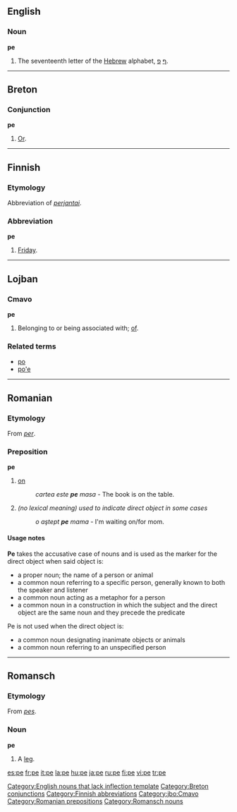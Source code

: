 {{see|PE|.pe}}

==English==

===Noun===
'''pe'''

# The seventeenth letter of the [[Hebrew]] alphabet, [[ף]] [[פ]].

[[Category:English nouns that lack inflection template]]

----

==Breton==

===Conjunction===
'''pe'''

# [[or|Or]].

[[Category:Breton conjunctions]]

----

==Finnish==

=== Etymology ===
Abbreviation of ''[[perjantai]]''.

===Abbreviation===
'''pe'''

# [[Friday]].

[[Category:Finnish abbreviations]]

----

==Lojban==

===Cmavo===
'''pe'''

# Belonging to or being associated with; [[of]].

===Related terms===
* [[po#Lojban|po]]
* [[po'e#Lojban|po'e]]

[[Category:jbo:Cmavo]]

----

==Romanian==

===Etymology===
From {{L.|ro}} ''[[per]]''.

===Preposition===
'''pe'''

# [[on]]
#:''cartea este '''pe''' masa'' - The book is on the table.
# ''(no lexical meaning) used to indicate direct object in some cases''
#:''o aştept '''pe''' mama'' - I'm waiting on/for mom.

====Usage notes====
'''Pe''' takes the accusative case of nouns and is used as the marker for the direct object when said object is:
*a proper noun; the name of a person or animal
*a common noun referring to a specific person, generally known to both the speaker and listener
*a common noun acting as a metaphor for a person
*a common noun in a construction in which the subject and the direct object are the same noun and they precede the predicate

Pe is not used when the direct object is:
*a common noun designating inanimate objects or animals
*a common noun referring to an unspecified person
[[Category:Romanian prepositions]]

----

==Romansch==

===Etymology===
From {{L.|rm}} ''[[pes]]''.

===Noun===
'''pe'''

# A [[leg]].

[[Category:Romansch nouns]]

[[es:pe]]
[[fr:pe]]
[[it:pe]]
[[la:pe]]
[[hu:pe]]
[[ja:pe]]
[[ru:pe]]
[[fi:pe]]
[[vi:pe]]
[[tr:pe]]